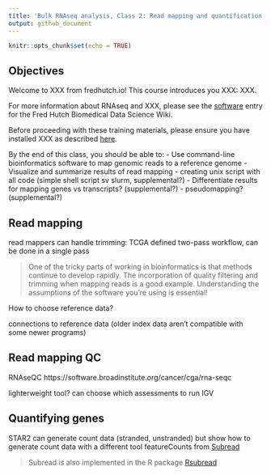 ```yaml
---
title: 'Bulk RNAseq analysis, Class 2: Read mapping and quantification'
output: github_document
---
```


<!--class2.md is generated from class2.Rmd. Please edit that file -->

```r
knitr::opts_chunk$set(echo = TRUE)
```

## Objectives

Welcome to XXX from fredhutch.io!
This course introduces you XXX:
XXX. 

For more information about RNAseq and XXX, 
please see the [software](https://sciwiki.fredhutch.org/XXX) 
entry for the Fred Hutch Biomedical Data Science Wiki.

Before proceeding with these training materials,
please ensure you have installed XXX as described [here](http://www.fredhutch.io/software/).

By the end of this class, you should be able to:
- Use command-line bioinformatics software to map genomic reads to a reference genome
- Visualize and summarize results of read mapping
- creating unix script with all code (simple shell script sv slurm, supplemental?)
- Differentiate results for mapping genes vs transcripts? (supplemental?)
- pseudomapping? (supplemental?)
 
## Read mapping

read mappers can handle trimming: TCGA defined two-pass workflow, can be done in a single pass

> One of the tricky parts of working in bioinformatics is that methods continue to develop rapidly.
> The incorporation of quality filtering and trimming when mapping reads is a good example.
> Understanding the assumptions of the software you're using is essential!

How to choose reference data?

connections to reference data (older index data aren't compatible with some newer programs)

## Read mapping QC

RNAseQC https://software.broadinstitute.org/cancer/cga/rna-seqc

lighterweight tool? can choose which assessments to run
IGV

## Quantifying genes

STAR2 can generate count data (stranded, unstranded) but show how to generate count data with a different tool
featureCounts from [Subread](http://subread.sourceforge.net)

> Subread is also implemented in the R package [Rsubread](http://bioconductor.org/packages/release/bioc/html/Rsubread.html)

